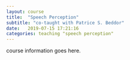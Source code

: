 ```yaml
---
layout: course
title:  "Speech Perception"
subtitle: "co-taught with Patrice S. Beddor"
date:   2019-07-15 17:21:16
categories: teaching "speech perception"
---
```


course information goes here.
